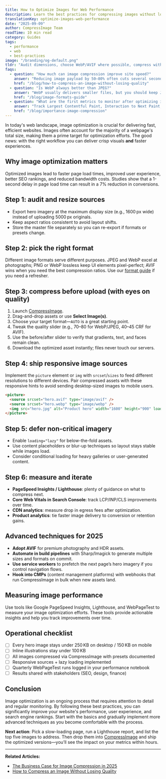 ```yaml
---
title: How to Optimize Images for Web Performance
description: Learn the best practices for compressing images without losing quality and improving your website loading speed.
translationKey: optimize-images-web-performance
date: "2025-09-09"
author: CompressImage Team
readTime: 10 min read
category: Guides
tags:
  - performance
  - web
  - best-practices
image: "/branding/og-default.png"
tldr: "Audit dimensions, choose WebP/AVIF where possible, compress with visual QA in CompressImage, ship responsive sources, and watch Core Web Vitals rebound without compromising polish."
faqs:
  - question: "How much can image compression improve site speed?"
    answer: "Reducing image payload by 50–80% often cuts several seconds off load times, especially on mobile connections where bandwidth is limited."
    href: "/blog/how-to-compress-an-image-without-losing-quality"
  - question: "Is WebP always better than JPEG?"
    answer: "WebP usually delivers smaller files, but you should keep JPEG fallbacks for legacy browsers and compare results to avoid visible artifacts."
    href: "/blog/image-formats-guide"
  - question: "What are the first metrics to monitor after optimizing images?"
    answer: "Track Largest Contentful Paint, Interaction to Next Paint, and CDN egress. Improvements there translate to higher conversion and lower costs."
    href: "/blog/importance-image-compression"
---
```


In today's web landscape, image optimization is crucial for delivering fast, efficient websites. Images often account for the majority of a webpage's total size, making them a prime target for optimization efforts. The good news: with the right workflow you can deliver crisp visuals **and** faster experiences.

## Why image optimization matters

Optimized images lead to faster page load times, improved user experience, better SEO rankings, and reduced bandwidth costs. Studies show that a 1-second delay in page load time can result in a 7% reduction in conversions.

## Step 1: audit and resize sources

- Export hero imagery at the maximum display size (e.g., 1600 px wide) instead of uploading 5000 px originals.
- Keep aspect ratios consistent to avoid layout shifts.
- Store the master file separately so you can re-export if formats or presets change.

## Step 2: pick the right format

Different image formats serve different purposes. JPEG and WebP excel at photographs; PNG or WebP lossless keep UI elements pixel-perfect; AVIF wins when you need the best compression ratios. Use our [format guide](/blog/image-formats-guide) if you need a refresher.

## Step 3: compress before upload (with eyes on quality)

1. Launch [CompressImage](https://www.compressimage.dev/).
2. Drag-and-drop assets or use **Select Image(s)**.
3. Choose your target format—`AUTO` is a great starting point.
4. Tweak the quality slider (e.g., 70–80 for WebP/JPEG, 40–45 CRF for AVIF).
5. Use the before/after slider to verify that gradients, text, and faces remain clean.
6. Download the optimized asset instantly; files never touch our servers.

## Step 4: ship responsive image sources

Implement the `picture` element or `img` with `srcset`/`sizes` to feed different resolutions to different devices. Pair compressed assets with these responsive hints to avoid sending desktop-sized images to mobile users.

```html
<picture>
  <source srcset="hero.avif" type="image/avif" />
  <source srcset="hero.webp" type="image/webp" />
  <img src="hero.jpg" alt="Product hero" width="1600" height="900" loading="lazy" />
</picture>
```

## Step 5: defer non-critical imagery

- Enable `loading="lazy"` for below-the-fold assets.
- Use content placeholders or blur-up techniques so layout stays stable while images load.
- Consider conditional loading for heavy galleries or user-generated content.

## Step 6: measure and iterate

- **PageSpeed Insights / Lighthouse**: plenty of guidance on what to compress next.
- **Core Web Vitals in Search Console**: track LCP/INP/CLS improvements over time.
- **CDN analytics**: measure drop in egress fees after optimization.
- **Product analytics**: tie faster image delivery to conversion or retention gains.

## Advanced techniques for 2025

- **Adopt AVIF** for premium photography and HDR assets.
- **Automate in build pipelines** with Sharp/Imagick to generate multiple sizes and formats on commit.
- **Use service workers** to prefetch the next page’s hero imagery if you control navigation flows.
- **Hook into CMPs** (content management platforms) with webhooks that run CompressImage in bulk when new assets land.

## Measuring image performance

Use tools like Google PageSpeed Insights, Lighthouse, and WebPageTest to measure your image optimization efforts. These tools provide actionable insights and help you track improvements over time.

## Operational checklist

- [ ] Every hero image stays under 250 KB on desktop / 150 KB on mobile
- [ ] Inline illustrations stay under 100 KB
- [ ] All images compressed via CompressImage with presets documented
- [ ] Responsive sources + lazy loading implemented
- [ ] Quarterly WebPageTest runs logged in your performance notebook
- [ ] Results shared with stakeholders (SEO, design, finance)

## Conclusion

Image optimization is an ongoing process that requires attention to detail and regular monitoring. By following these best practices, you can significantly improve your website's performance, user experience, and search engine rankings. Start with the basics and gradually implement more advanced techniques as you become comfortable with the process.

**Next action**: Pick a slow-loading page, run a Lighthouse report, and list the top five images to address. Then drop them into [CompressImage](https://www.compressimage.dev/) and ship the optimized versions—you’ll see the impact on your metrics within hours.

---

**Related Articles:**
- [The Business Case for Image Compression in 2025](/blog/importance-image-compression)
- [How to Compress an Image Without Losing Quality](/blog/how-to-compress-an-image-without-losing-quality)

